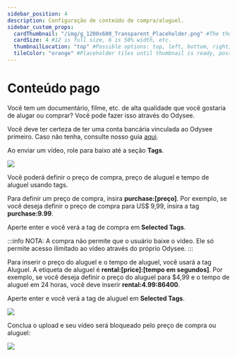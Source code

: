 ```yaml
---
sidebar_position: 4
description: Configuração de conteúdo de compra/aluguel.
sidebar_custom_props:
  cardThumbnail: "/img/g_1200x600_Transparent_Placeholder.png" #The thumbnail on the category card.
  cardSize: 4 #12 is full size, 6 is 50% width, etc.
  thumbnailLocation: "top" #Possible options: top, left, bottom, right, none
  tileColor: "orange" #Placeholder tiles until thumbnail is ready, possible options: blue, cream, darkpurple, lightpurple, mauve, orange, pink, none
---
```


# Conteúdo pago

Você tem um documentário, filme, etc. de alta qualidade que você gostaria de alugar ou comprar? Você pode fazer isso através do Odysee.

Você deve ter certeza de ter uma conta bancária vinculada ao Odysee primeiro. Caso não tenha, consulte nosso guia [aqui](https://help.odysee.tv/pt/category-basics/bankaccount).

Ao enviar um vídeo, role para baixo até a seção **Tags**.

![](/img/en/paywall1.png)

Você poderá definir o preço de compra, preço de aluguel e tempo de aluguel usando tags.

Para definir um preço de compra, insira **purchase:[preço]**. Por exemplo, se você deseja definir o preço de compra para US$ 9,99, insira a tag **purchase:9.99**.

Aperte enter e você verá a tag de compra em **Selected Tags**.

:::info NOTA:
A compra não permite que o usuário baixe o vídeo. Ele só permite acesso ilimitado ao vídeo através do próprio Odysee.
:::

Para inserir o preço do aluguel e o tempo de aluguel, você usará a tag Aluguel. A etiqueta de aluguel é **rental:[price]:[tempo em segundos]**. Por exemplo, se você deseja definir o preço do aluguel para $4,99 e o tempo de aluguel em 24 horas, você deve inserir **rental:4.99:86400**.

Aperte enter e você verá a tag de aluguel em **Selected Tags**.

![](/img/en/paywall2.png)

Conclua o upload e seu vídeo será bloqueado pelo preço de compra ou aluguel:

![](/img/en/paywall3.png)